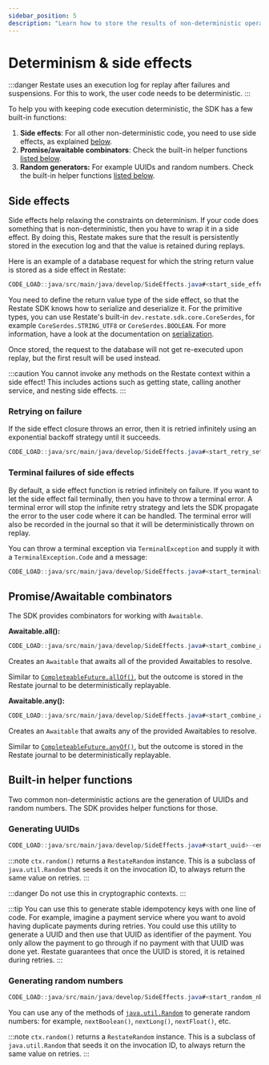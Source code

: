 ```yaml
---
sidebar_position: 5
description: "Learn how to store the results of non-deterministic operations."
---
```



# Determinism & side effects

:::danger
Restate uses an execution log for replay after failures and suspensions.
For this to work, the user code needs to be deterministic.
:::

To help you with keeping code execution deterministic, the SDK has a few built-in functions:
1. **Side effects**: For all other non-deterministic code, you need to use side effects, as explained [below](/develop/java/side-effects#side-effects).
2. **Promise/awaitable combinators**: Check the built-in helper functions [listed below](/develop/java/side-effects#promise-awaitable-combinators).
3. **Random generators:** For example UUIDs and random numbers. Check the built-in helper functions [listed below](/develop/java/side-effects#built-in-helper-functions).


## Side effects
Side effects help relaxing the constraints on determinism.
If your code does something that is non-deterministic, then you have to wrap it in a side effect.
By doing this, Restate makes sure that the result is persistently stored in the execution log
and that the value is retained during replays.

Here is an example of a database request for which the string return value is stored as a side effect in Restate:

```java
CODE_LOAD::java/src/main/java/develop/SideEffects.java#<start_side_effect>-<end_side_effect>
```

You need to define the return value type of the side effect, so that the Restate SDK knows how to serialize and deserialize it.
For the primitive types, you can use Restate's built-in `dev.restate.sdk.core.CoreSerdes`, for example `CoreSerdes.STRING_UTF8` or `CoreSerdes.BOOLEAN`.
For more information, have a look at the documentation on [serialization](/develop/java/serialization).

Once stored, the request to the database will not get re-executed upon replay, but the first result will be used instead.

:::caution
You cannot invoke any methods on the Restate context within a side effect!
This includes actions such as getting state, calling another service, and nesting side effects.
:::

### Retrying on failure

If the side effect closure throws an error, then it is retried infinitely using an exponential backoff strategy until it succeeds.

```java
CODE_LOAD::java/src/main/java/develop/SideEffects.java#<start_retry_settings>-<end_retry_settings>
```

### Terminal failures of side effects

By default, a side effect function is retried infinitely on failure.
If you want to let the side effect fail terminally, then you have to throw a terminal error.
A terminal error will stop the infinite retry strategy and lets the SDK propagate the error to the user code where it can be handled.
The terminal error will also be recorded in the journal so that it will be deterministically thrown on replay.

You can throw a terminal exception via `TerminalException` and supply it with a `TerminalException.Code` and a message:

```java
CODE_LOAD::java/src/main/java/develop/SideEffects.java#<start_terminal>-<end_terminal>
```

## Promise/Awaitable combinators

The SDK provides combinators for working with `Awaitable`.

**Awaitable.all():**

```java
CODE_LOAD::java/src/main/java/develop/SideEffects.java#<start_combine_all>-<end_combine_all>
```

Creates an `Awaitable` that awaits all of the provided Awaitables to resolve.

Similar to [`CompleteableFuture.allOf()`](https://docs.oracle.com/en/java/javase/17/docs/api/java.base/java/util/concurrent/CompletableFuture.html#allOf(java.util.concurrent.CompletableFuture...)), but the outcome is stored in the Restate journal to be deterministically replayable.

**Awaitable.any():**

```java
CODE_LOAD::java/src/main/java/develop/SideEffects.java#<start_combine_any>-<end_combine_any>
```

Creates an `Awaitable` that awaits any of the provided Awaitables to resolve.

Similar to [`CompleteableFuture.anyOf()`](https://docs.oracle.com/en/java/javase/17/docs/api/java.base/java/util/concurrent/CompletableFuture.html#anyOf(java.util.concurrent.CompletableFuture...)), but the outcome is stored in the Restate journal to be deterministically replayable.

## Built-in helper functions
Two common non-deterministic actions are the generation of UUIDs and random numbers.
The SDK provides helper functions for those.

### Generating UUIDs

```java
CODE_LOAD::java/src/main/java/develop/SideEffects.java#<start_uuid>-<end_uuid>
```

:::note
`ctx.random()` returns a `RestateRandom` instance. This is a subclass of `java.util.Random` that seeds it on the invocation ID, to always return the same value on retries.
:::

:::danger
Do not use this in cryptographic contexts.
:::

:::tip
You can use this to generate stable idempotency keys with one line of code.
For example, imagine a payment service where you want to avoid having duplicate payments during retries.
You could use this utility to generate a UUID and then use that UUID as identifier of the payment.
You only allow the payment to go through if no payment with that UUID was done yet.
Restate guarantees that once the UUID is stored, it is retained during retries.
:::

### Generating random numbers

```java
CODE_LOAD::java/src/main/java/develop/SideEffects.java#<start_random_nb>-<end_random_nb>
```

You can use any of the methods of [`java.util.Random`](https://docs.oracle.com/en/java/javase/11/docs/api/java.base/java/util/Random.html) to generate random numbers: for example, `nextBoolean()`, `nextLong()`, `nextFloat()`, etc.

:::note
`ctx.random()` returns a `RestateRandom` instance. This is a subclass of `java.util.Random` that seeds it on the invocation ID, to always return the same value on retries.
:::